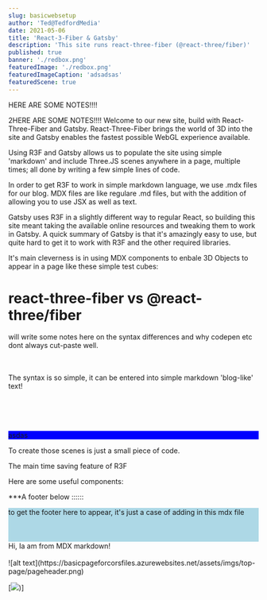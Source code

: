 ```yaml
---
slug: basicwebsetup
author: 'Ted@TedfordMedia'
date: 2021-05-06
title: 'React-3-Fiber & Gatsby'
description: 'This site runs react-three-fiber (@react-three/fiber)'
published: true
banner: './redbox.png'
featuredImage: './redbox.png'
featuredImageCaption: 'adsadsas'
featuredScene: true
---
```



HERE ARE SOME NOTES!!!!

<RobotStarsScene/>
2HERE ARE SOME NOTES!!!!
Welcome to our new site, build with React-Three-Fiber and Gatsby.  React-Three-Fiber brings the world of 3D into the site and Gatsby enables the fastest possible WebGL experience available.

Using R3F and Gatsby allows us to populate the site using simple 'markdown' and include Three.JS scenes anywhere in a page, multiple times; all done by writing a few simple lines of code.

In order to get R3F to work in simple markdown language, we use .mdx files for our blog.  MDX files are like regulare .md files, but with the addition of allowing you to use JSX as well as text.  

Gatsby uses R3F in a slightly different way to regular React, so building this site meant taking the available online resources and tweaking them to work in Gatsby.  A quick summary of Gatsby is that it's amazingly easy to use, but quite hard to get it to work with R3F and the other required libraries.   

 
It's main cleverness is in using MDX components to enbale 3D Objects to appear in a page like these simple test cubes:

# react-three-fiber vs @react-three/fiber

will write some notes here on the syntax differences and why codepen etc dont always cut-paste well.

<Testbyyy/>

  
<br></br>The syntax is so simple, it can be entered into simple markdown 'blog-like' text!    
<br></br><br></br>
 

<div style="background:blue">
  asdas
   
</div>
 
To create those scenes is just a small piece of code.

The main time saving feature of R3F 

Here are some useful components:

***A footer below ::::::
<div style="background:lightblue">
    to get the footer here to appear, it's just a case of adding   in this mdx file
    <br></br>
    <Test/>
    <Testbyyy/>
    <br></br>
    <Test/>
    <Testbyyy/> 
</div>  

 <Message>
    Hi, Ia am from MDX markdown!    
</Message>     
<br></br>
![alt text](https://basicpageforcorsfiles.azurewebsites.net/assets/imgs/top-page/pageheader.png)  

 

   [![](https://basicpageforcorsfiles.azurewebsites.net/assets/imgs/top-page/pageheader.png))] 

 